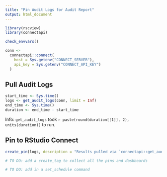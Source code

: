 ```yaml
---
title: "Pin Audit Logs for Audit Report"
output: html_document
---
```



```r
library(rscview)
library(connectapi)

```


```r
check_envvars()

conn <- 
  connectapi::connect(
    host = Sys.getenv("CONNECT_SERVER"),
    api_key = Sys.getenv("CONNECT_API_KEY")
  )

```

## Pull Audit Logs

```r
start_time <- Sys.time()
logs <- get_audit_logs(conn, limit = Inf) 
end_time <- Sys.time()
duration <- end_time - start_time
```


Info: `get_audit_logs` took `r paste(round(duration[[1]], 2),  units(duration))` to run.

## Pin to RStudio Connect
```r



create_pin(logs, description = "Results pulled via `connectapi::get_audit_logs()` for audit reports")
```

```r
# TO DO: add a create_tag to collect all the pins and dashboards

# TO DO: add in a set_schedule command
```
